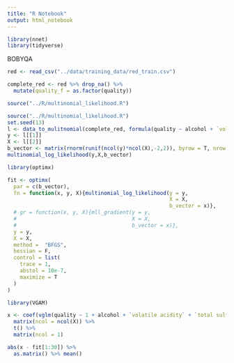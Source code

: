 ```yaml
---
title: "R Notebook"
output: html_notebook
---
```



```r
library(nnet)
library(tidyverse)
```

BOBYQA

```r
red <- read_csv("../data/training_data/red_train.csv")
```

```r
complete_red <- red %>% drop_na() %>% 
  mutate(quality_f = as.factor(quality))
```


```r
source("../R/multinomial_likelihood.R")
```


```r
source("../R/multinomial_likelihood.R")
set.seed(13)
l <- data_to_mulitnomial(complete_red, formula(quality ~ alcohol + `volatile acidity` + `total sulfur dioxide` + pH + sulphates), ref_level = "8")
y <- l[[1]]
X <- l[[2]]
b_vector <- matrix(rnorm(runif(ncol(y)*ncol(X),-2,2)), byrow = T, nrow = ncol(X)*ncol(y), ncol = 1)
multinomial_log_likelihood(y,X,b_vector)
```

```r
library(optimx)

fit <- optimx(
  par = c(b_vector),
  fn = function(x, y, X){multinomial_log_likelihood(y = y,
                                                    X = X,
                                                    b_vector = x)},
  # gr = function(x, y, X){mll_gradient(y = y,
  #                                     X = X,
  #                                     b_vector = x)},
  y = y,
  X = X,
  method =  "BFGS",
  hessian = F,
  control = list(
    trace = 1,
    abstol = 10e-7,
    maximize = T
  )
)
```

```r
library(VGAM)

x <- coef(vglm(quality ~ 1 + alcohol + `volatile acidity` + `total sulfur dioxide` + pH + sulphates, data = complete_red,family= multinomial(refLevel = "8"))) %>% 
  matrix(ncol = ncol(X)) %>% 
  t() %>% 
  matrix(ncol = 1)

abs(x - fit[1:30]) %>% 
  as.matrix() %>% mean()

```



